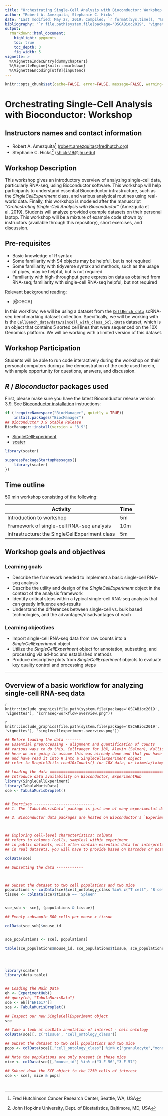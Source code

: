 ```yaml
---
title: "Orchestrating Single-Cell Analysis with Bioconductor: Workshop Edition"
author: "Robert A. Amezquita, Stephanie C. Hicks"
date: "Last modified: May 27, 2019; Compiled; `r format(Sys.time(), '%B %d, %Y')`"
bibliography: "`r file.path(system.file(package='OSCABioc2019', 'vignettes'), 'bibliography.bib')`"
output:
  rmarkdown::html_document:
    highlight: pygments
    toc: true
    toc_depth: 3
    fig_width: 5
vignette: >
  %\VignetteIndexEntry{dummychapter1}
  %\VignetteEngine{knitr::rmarkdown}
  %\VignetteEncoding[utf8]{inputenc}
---
```


```r
knitr::opts_chunk$set(cache=FALSE, error=FALSE, message=FALSE, warning=FALSE)
```

# Orchestrating Single-Cell Analysis with Bioconductor: Workshop

## Instructors names and contact information

* Robert A. Amezquita^[Fred Hutchinson Cancer Research Center, Seattle, WA, USA] (<robert.amezquita@fredhutch.org>)
* Stephanie C. Hicks^[John Hopkins University, Dept. of Biostatistics, Baltimore, MD, USA] (<shicks19@jhu.edu>)


## Workshop Description

This workshop gives an introductory overview of analyzing single-cell data, particularly RNA-seq, using Bioconductor software. This workshop will help participants to understand essential Bioconductor infrastructure, such as the *SingleCellExperiment* class, and various analytical routines using real-world data. Finally, this workshop is modeled after the manuscript *"Orchestrating Single-Cell Analysis with Bioconductor"* (Amezquita et al. 2019). Students will analyze provided example datasets on their personal laptop. This workshop will be a mixture of example code shown by instructors (available through this repository), short exercises, and discussion.


## Pre-requisites

* Basic knowledge of R syntax
* Some familiarity with S4 objects may be helpful, but is not required
* Some familiarity with tidyverse syntax and methods, such as the usage of pipes, may be helpful, but is not required
* Familiarity with high-throughput gene expression data as obtained from RNA-seq; familiarity with single-cell RNA-seq helpful, but not required

Relevant background reading:

* [@OSCA]

In this workflow, we will be using a dataset from the [`CellBench_data`](https://github.com/LuyiTian/CellBench_data) scRNA-seq benchmarking dataset collection. Specifically, we will be working with is the [`CellBench_data/data/sincell_with_class_5cl.RData`](https://github.com/LuyiTian/CellBench_data/blob/master/data/sincell_with_class_5cl.RData) dataset, which is an object that contains 5 sorted cell lines that were sequenced on the 10X Genomics platform. We will be working with a limited version of this dataset.


## Workshop Participation

Students will be able to run code interactively during the workshop on their personal computers during a live demonstration of the code used herein, with ample opportunity for questions, answers, and discussion.


## _R_ / _Bioconductor_ packages used

First, please make sure you have the latest Bioconductor release version 3.9.
See [Bioconductor installation](https://www.bioconductor.org/install)
instructions:

```r
if (!requireNamespace("BiocManager", quietly = TRUE))
    install.packages("BiocManager")
## Bioconductor 3.9 Stable Release
BiocManager::install(version = "3.9")
```

* [SingleCellExperiment](https://bioconductor.org/packages/SingleCellExperiment)
* [scater](https://bioconductor.org/packages/scater)

```r
library(scater)
```

```r
suppressPackageStartupMessages({
    library(scater)
})
```

## Time outline

50 min workshop consisting of the following:

| Activity                                        | Time |
|-------------------------------------------------|------|
| Introduction to workshop                        |   5m |
| Framework of single-cell RNA-seq analysis       |  10m |
| Infrastructure: the SingleCellExperiment class  |   5m |


## Workshop goals and objectives

### Learning goals

* Describe the framework needed to implement a basic single-cell RNA-seq analysis
* Describe the utility and design of the *SingleCellExperiment* object in the context of the analysis framework
* Identify critical steps within a typical single-cell RNA-seq analysis that can greatly influence end-results
* Understand the differences between single-cell vs. bulk based technologies, and the advantages/disadvantages of each


### Learning objectives

* Import single-cell RNA-seq data from raw counts into a *SingleCellExperiment* object
* Utilize the *SingleCellExperiment* object for annotation, subsetting, and processing via ad-hoc and established methods
* Produce descriptive plots from *SingleCellExperiment* objects to evaluate key quality control and processing steps

---

## Overview of a basic workflow for analyzing single-cell RNA-seq data

`r knitr::include_graphics(file.path(system.file(package='OSCABioc2019', 'vignettes'), "scrnaseq-workflow-overview.png"))`






`r knitr::include_graphics(file.path(system.file(package='OSCABioc2019', 'vignettes'), "singlecellexperiment-overview.png"))`


```r
## Before loading the data -------
## Essential preprocessing - alignment and quantification of counts
## various ways to do this, Cellranger for 10X, Alevin (Salmon), Kallisto
## here we are going to assume this was already done and that you have a counts matrix,
## and have read it into R into a SingleCellExperiment object
## refer to DropletUtils read10xCounts() for 10X data, or tximeta/tximport for kallisto/salmon/alevin

## Loading the data ============================================================
## Introduce data availability on Bioconductor, ExperimentHub
library(SingleCellExperiment)
library(TabulaMurisData)
sce <- TabulaMurisDroplet()


## Exercises ---------------------------
## 1. The `TabulaMurisData` package is just one of many experimental datasets that Bioconductor hosts. To find more, head to the [Bioconductor BiocViews portal](http://bioconductor.org/packages/release/BiocViews.html), and peruse the ExperimentData tab. Try searching the table for single-cell RNA-seq experiments (some terms to try: 10X, single cell, scRNA).

## 2. Bioconductor data packages are hosted on Bioconductor's `ExperimentHub`, which includes curated data from courses, publications, or experiments. To view all the datasets available, install the [ExperimentHub](https://bioconductor.org/packages/release/bioc/html/ExperimentHub.html) Bioconductor package. Load the `ExperimentHub` library, run `eh = ExperimentHub()`, and view the `eh` object. From the title column, try to find more scRNA-seq experiments (hint: use the `grep` function).



## Exploring cell-level characteristics: colData
## refers to columns (cells, samples) within experiment
## in public datasets, will often contain essential data for interpretation
## in real datasets, you will have to provide based on barcodes or post-hoc from analysis

colData(sce)

## Subsetting the data ------------



## Subset the dataset to two cell populations and two mice
populations <- colData(sce)$cell_ontology_class %in% c("T cell", "B cell")
tissue <- colData(sce)$tissue == 'Spleen'


sce_sub <- sce[, (populations & tissue)]

## Evenly subsample 500 cells per mouse x tissue

colData(sce_sub)$mouse_id


sce_populations <- sce[, populations]

table(sce_populations$mouse_id, sce_populations$tissue, sce_populations$cell_ontology_classi)




library(scater)
library(data.table)


## Loading the Main Data
eh <- ExperimentHub()
## query(eh, "TabulaMurisData")
sce <- eh[["EH1617"]]
sce <- TabulaMurisDroplet()

## Inspect our new SingleCellExperiment object
sce

## Take a look at colData annotation of interest - cell ontology
colData(sce)[, c('tissue', 'cell_ontology_class')]

## Subset the dataset to two cell populations and two mice
pops <- colData(sce)[,"cell_ontology_class"] %in% c("granulocyte","monocyte")

## Note the populations are only present in these mice
mice <- colData(sce)[,"mouse_id"] %in% c("3-F-56","3-F-57")

## Subset down the SCE object to the 1250 cells of interest
sce <- sce[, mice & pops]




```
